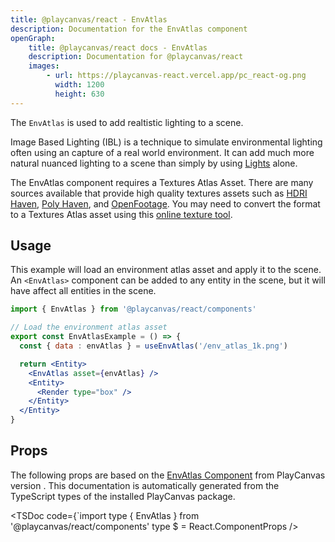```yaml
---
title: @playcanvas/react - EnvAtlas
description: Documentation for the EnvAtlas component
openGraph:
    title: @playcanvas/react docs - EnvAtlas
    description: Documentation for @playcanvas/react
    images:
        - url: https://playcanvas-react.vercel.app/pc_react-og.png
          width: 1200
          height: 630
---
```


The `EnvAtlas` is used to add realtistic lighting to a scene. 

Image Based Lighting (IBL) is a technique to simulate environmental lighting often using an capture of a real world environment. It can add much more natural nuanced lighting to a scene than simply by using [Lights](/api/components/light) alone.

The EnvAtlas component requires a Textures Atlas Asset. There are many sources available that provide high quality textures assets such as [HDRI Haven](https://hdrihaven.com/), [Poly Haven](https://polyhaven.com/), and [OpenFootage](https://www.openfootage.net/). You may need to convert the format to a Textures Atlas asset using this [online texture tool](https://playcanvas.com/texture-tool).

## Usage

This example will load an environment atlas asset and apply it to the scene. An `<EnvAtlas>` component can be added to any entity in the scene, but it will have affect all entities in the scene.

```jsx
import { EnvAtlas } from '@playcanvas/react/components'

// Load the environment atlas asset
export const EnvAtlasExample = () => {
  const { data : envAtlas } = useEnvAtlas('/env_atlas_1k.png')

  return <Entity>
    <EnvAtlas asset={envAtlas} />
    <Entity>
      <Render type="box" />
    </Entity>
  </Entity>
}
```

## Props

The following props are based on the [EnvAtlas Component](https://api.playcanvas.com/engine/classes/EnvAtlasComponent.html) from PlayCanvas version **<PcVersion />**. This documentation is automatically generated from the TypeScript types of the installed PlayCanvas package.

<TSDoc
  code={`import type { EnvAtlas } from '@playcanvas/react/components'
type $ = React.ComponentProps<typeof EnvAtlas>
/>



